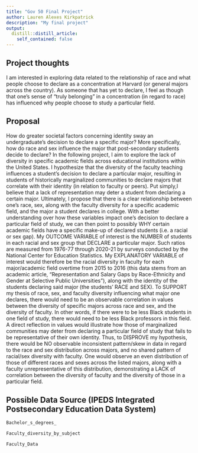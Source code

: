 ```yaml
---
title: "Gov 50 Final Project"
author: Lauren Alexes Kirkpatrick
description: "My final project"
output:
  distill::distill_article:
    self_contained: false
---
```




## Project thoughts

I am interested in exploring data related to the relationship of race and what people choose to declare as a concentration at Harvard (or general majors across the country). As someone that has yet to declare, I feel as though that one's sense of "truly belonging" in a concentration (in regard to race) has influenced why people choose to study a particular field.

## Proposal 
How do greater societal factors concerning identity sway an undergraduate's decision to declare a specific major? More specifically, how do race and sex influence the major that post-secondary students decide to declare? In the following project, I aim to explore the lack of diversity in specific academic fields across educational institutions within the United States. I hypothesize that the diversity of the faculty teaching influences a student's decision to declare a particular major, resulting in students of historically marginalized communities to declare majors that correlate with their identity (in relation to faculty or peers). Put simply,I believe that a lack of representation may deter a student from declaring a certain major. Ultimately, I propose that there is a clear relationship between one's race, sex, along with the faculty diversity for a specific academic field, and the major a student declares in college. With a better understanding over how these variables impact one's decision to declare a particular field of study, we can then point to possibly WHY certain academic fields have a specific make-up of declared students (i.e. a racial or sex gap). My OUTCOME VARIABLE of interest is the NUMBER of students in each racial and sex group that DECLARE a particular major. Such ratios are measured from 1976-77 through 2020-21 by surveys conducted by the National Center for Education Statistics. My EXPLANATORY VARIABLE of interest would therefore be the racial diversity in faculty for each major/academic field overtime from 2015 to 2016 (this data stems from an academic article, "Representation and Salary Gaps by Race-Ethnicity and Gender at Selective Public Universities"), along with the identity of the students declaring said major (the students' RACE and SEX). To SUPPORT my thesis of race, sex, and faculty diversity influencing what major one declares, there would need to be an observable correlation in values between the diversity of specific majors across race and sex, and the diversity of faculty. In other words, if there were to be less Black students in one field of study, there would need to be less Black professors in this field. A direct reflection in values would illustrate how those of marginalized communities may deter from declaring a particular field of study that fails to be representative of their own identity. Thus, to DISPROVE my hypothesis, there would be NO observable inconsistent pattern/skew in data in regard to the race and sex distribution across majors, and no shared pattern of racial/sex diversity with faculty. One would observe an even distribution of those of different races and sexes across the listed majors, along with a faculty unrepresentative of this distribution, demonstrating a LACK of correlation between the diversity of faculty and the diversity of those in a particular field. 

## Possible Data Source (IPEDS Integrated Postsecondary Education Data System)
```r
Bachelor_s_degrees_ 
```
```r
Faculty_diversity_by_subject
```

```r
Faculty_Data 

```

